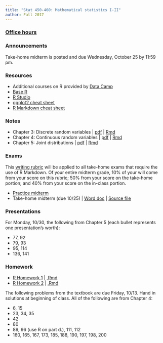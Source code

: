 ```yaml
---
title: "Stat 450-460: Mathematical statistics I-II"
author: Fall 2017 
---
```



### [Office hours](Schedule.html)

### Announcements

Take-home midterm is posted and due Wednesday, October 25 by 11:59 pm.

### Resources

  * Additional courses on R provided by [Data Camp](https://www.datacamp.com/)
  * [Base R](https://cran.r-project.org/)
  * [R Studio](https://www.rstudio.com/home/)
  * [ggplot2 cheat sheet](https://www.rstudio.com/wp-content/uploads/2015/03/ggplot2-cheatsheet.pdf)  
  * [R Markdown cheat sheet](https://www.rstudio.com/wp-content/uploads/2015/02/rmarkdown-cheatsheet.pdf)



### Notes

 * Chapter 3: Discrete random variables | [pdf](https://www.dropbox.com/s/dez6w5nqgepexs7/Chapter_3-Discrete.pdf?dl=0) | [Rmd](https://www.dropbox.com/s/2w69winr1hza613/Chapter%203-Discrete.Rmd?dl=0)
 * Chapter 4: Continuous random variables | [pdf](https://www.dropbox.com/s/ao4gsywmreh47hz/Chapter4-continuous.pdf?dl=0) | [Rmd](https://www.dropbox.com/s/7rfb8ovsoplfqnr/Chapter4-continuous.Rmd?dl=0)
 * Chapter 5: Joint distributions | [pdf](https://www.dropbox.com/s/49fvh6czirwj0kj/Chapter5-joint.pdf?dl=0) | [Rmd](https://www.dropbox.com/s/49fvh6czirwj0kj/Chapter5-joint.pdf?dl=0)

### Exams

This [writing rubric](https://www.dropbox.com/s/0n0vheg0ucg1tln/Writing%20Rubric-2018.docx?dl=0) will be applied to all take-home exams that require the use of R Markdown.  Of your entire midterm grade, 10% of your will come from your score on this rubric; 50% from your score on the take-home portion; and 40% from your score on the in-class portion.  



* [Practice midterm](https://www.dropbox.com/s/sov203yn8i9p6yj/MathStatI-Midterm-Fall2016.docx?dl=0)
* Take-home midterm (due 10/25) | [Word doc](https://www.dropbox.com/s/tcap7bhtf6tfhn7/Stat450-TakeHomeMidterm-Fall2017.docx?dl=0) | [Source file](https://www.dropbox.com/s/lmp8syvoo0xvnzc/Stat450-TakeHomeMidterm-Fall2017.Rmd?dl=0)

### Presentations

For Monday, 10/30, the following from Chapter 5 (each bullet represents one presentation's worth):

* 77, 92
* 79, 93
* 95, 114
* 136, 141

<!--
* 7, 25, 51
* 9, 27, 53
* 11, 29, 55
* 14, 32, 58
-->

### Homework

* [R Homework 1](R_HW1.html) | [.Rmd](https://www.dropbox.com/s/4zsa47cr0031429/R_HW1.Rmd?dl=0)
* [R Homework 2](R_HW2.html) | [.Rmd](https://www.dropbox.com/s/8angsdzqcetqbc6/R_HW2.Rmd?dl=0)


The following problems from the textbook are due Friday, 10/13. Hand in solutions at beginning of class.  All of the following are from Chapter 4:

* 6, 15
* 23, 34, 35
* 42
* 80
* 89, 96 (use R on part d.), 111, 112
* 160, 165, 167, 173, 185, 188, 190, 197, 198, 200
